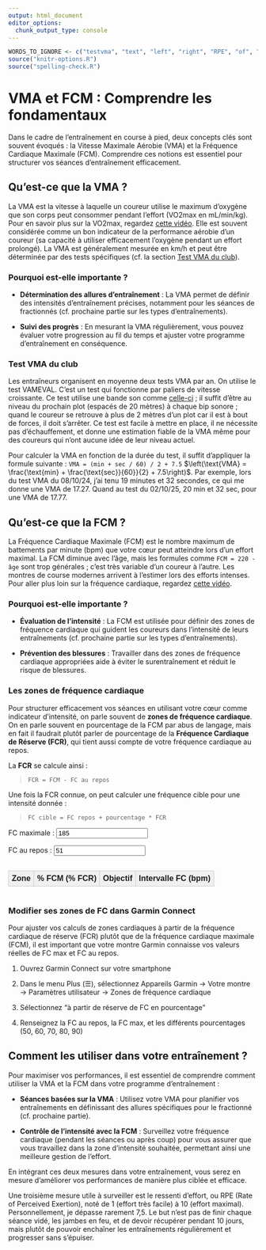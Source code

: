 ```yaml
---
output: html_document
editor_options: 
  chunk_output_type: console
---
```

```r
WORDS_TO_IGNORE <- c("testvma", "text", "left", "right", "RPE", "of", "Perceived", "Exertion", "Garmin", "Connect")
source("knitr-options.R")
source("spelling-check.R")
```

# VMA et FCM : Comprendre les fondamentaux {-}

Dans le cadre de l'entraînement en course à pied, deux concepts clés sont souvent évoqués :
la Vitesse Maximale Aérobie (VMA) et la Fréquence Cardiaque Maximale (FCM).
Comprendre ces notions est essentiel pour structurer vos séances d'entraînement efficacement.

## Qu'est-ce que la VMA ? {-}

La VMA est la vitesse à laquelle un coureur utilise le maximum d'oxygène que son corps peut consommer pendant l'effort (VO2max en mL/min/kg).
Pour en savoir plus sur la VO2max, regardez [cette vidéo](https://www.youtube.com/watch?v=MIVSIIvEhj0).
Elle est souvent considérée comme un bon indicateur de la performance aérobie d'un coureur (sa capacité à utiliser efficacement l'oxygène pendant un effort prolongé).
La VMA est généralement mesurée en km/h et peut être déterminée par des tests spécifiques (cf. la section [Test VMA du club](#testvma)).

### Pourquoi est-elle importante ? {-}

- **Détermination des allures d'entraînement** :
La VMA permet de définir des intensités d'entraînement précises, notamment pour les séances de fractionnés (cf. prochaine partie sur les types d'entraînements).

- **Suivi des progrès** :
En mesurant la VMA régulièrement, vous pouvez évaluer votre progression au fil du temps
et ajuster votre programme d'entraînement en conséquence.

### Test VMA du club {-#testvma}

Les entraîneurs organisent en moyenne deux tests VMA par an.
On utilise le test VAMEVAL. C'est un test qui fonctionne par paliers de vitesse croissante.
Ce test utilise une bande son comme [celle-ci](https://www.irbms.com/wp-content/uploads/2023/06/bande-son-1979-test-luc-leger.mp3) ; il suffit d'être au niveau du prochain plot (espacés de 20 mètres) à chaque bip sonore ; quand le coureur se retrouve à plus de 2 mètres d'un plot car il est à bout de forces, il doit s'arrêter.
Ce test est facile à mettre en place, il ne nécessite pas d'échauffement, et donne une estimation fiable de la VMA même pour des coureurs qui n'ont aucune idée de leur niveau actuel.

Pour calculer la VMA en fonction de la durée du test, il suffit d'appliquer la formule suivante : `VMA = (min + sec / 60) / 2 + 7.5` $\left(\text{VMA} = \frac{\text{min} + \frac{\text{sec}}{60}}{2} + 7.5\right)$. Par exemple, lors du test VMA du 08/10/24, j'ai tenu 19 minutes et 32 secondes, ce qui me donne une VMA de 17.27. Quand au test du 02/10/25, 20 min et 32 sec, pour une VMA de 17.77.


## Qu'est-ce que la FCM ? {-}

La Fréquence Cardiaque Maximale (FCM) est le nombre maximum de battements par minute (bpm) que votre cœur peut atteindre lors d'un effort maximal.
La FCM diminue avec l'âge, mais les formules comme `FCM = 220 - âge` sont trop générales ; c'est très variable d'un coureur à l'autre. 
Les montres de course modernes arrivent à l'estimer lors des efforts intenses.
Pour aller plus loin sur la fréquence cardiaque, regardez [cette vidéo](https://www.youtube.com/watch?v=c7f2gWekBXE).

### Pourquoi est-elle importante ? {-}

- **Évaluation de l'intensité** :
La FCM est utilisée pour définir des zones de fréquence cardiaque qui guident les coureurs dans l'intensité de leurs entraînements 
(cf. prochaine partie sur les types d'entraînements).

- **Prévention des blessures** :
Travailler dans des zones de fréquence cardiaque appropriées aide à éviter le surentraînement et réduit le risque de blessures.

### Les zones de fréquence cardiaque {-}

Pour structurer efficacement vos séances en utilisant votre cœur comme indicateur d'intensité, on parle souvent de **zones de fréquence cardiaque**. On en parle souvent en pourcentage de la FCM par abus de langage, mais en fait il faudrait plutôt parler de pourcentage de la **Fréquence Cardiaque de Réserve (FCR)**, qui tient aussi compte de votre fréquence cardiaque au repos.

La **FCR** se calcule ainsi :

> `FCR = FCM - FC au repos`

Une fois la FCR connue, on peut calculer une fréquence cible pour une intensité donnée :

> `FC cible = FC repos + pourcentage * FCR`

<label for="fcMaxInput">FC maximale :</label>
<input type="number" id="fcMaxInput" value="185" step="1" size="3">

<label for="fcRestInput">FC au repos :</label>
<input type="number" id="fcRestInput" value="51" step="1" size="2">

<div style="overflow-x: auto; max-width: 100%; margin-top: 10px;">
<table style="border-collapse: collapse; width: 100%; text-align: center; font-family: sans-serif;">
  <thead>
    <tr style="background-color: #f0f0f0;">
      <th style="border: 1px solid #ccc; padding: 6px;">Zone</th>
      <th style="border: 1px solid #ccc; padding: 6px;">% FCM (% FCR)</th>
      <th style="border: 1px solid #ccc; padding: 6px;">Objectif</th>
      <th style="border: 1px solid #ccc; padding: 6px;">Intervalle FC (bpm)</th>
    </tr>
  </thead>
  <tbody id="fcResultsBody"></tbody>
</table>
</div>

<script>
const zones = [
  { nom: "Zone 1", minPct: 0.50, maxPct: 0.60, objectif: "Récupération active" },
  { nom: "Zone 2", minPct: 0.60, maxPct: 0.70, objectif: "Endurance fondamentale" },
  { nom: "Zone 3", minPct: 0.70, maxPct: 0.80, objectif: "Endurance active" },
  { nom: "Zone 4", minPct: 0.80, maxPct: 0.90, objectif: "Résistance douce" },
  { nom: "Zone 5", minPct: 0.90, maxPct: 1.00, objectif: "Résistance dure / VMA" }
];

function updateFCTable(fcMax, fcRest) {
  const tbody = document.getElementById("fcResultsBody");
  tbody.innerHTML = "";

  const fcr = fcMax - fcRest; // Fréquence cardiaque de réserve

  zones.forEach(zone => {
    const minFC = Math.ceil(fcRest + zone.minPct * fcr);
    const maxFC = Math.floor(fcRest + zone.maxPct * fcr);

    const row = `<tr>
      <td style="border: 1px solid #ccc; padding: 6px;">${zone.nom}</td>
      <td style="border: 1px solid #ccc; padding: 6px;">${Math.round(zone.minPct*100)}–${Math.round(zone.maxPct*100)}%</td>
      <td style="border: 1px solid #ccc; padding: 6px;">${zone.objectif}</td>
      <td style="border: 1px solid #ccc; padding: 6px;">${minFC}–${maxFC}</td>
    </tr>`;
    tbody.insertAdjacentHTML("beforeend", row);
  });
}

// Initialisation
updateFCTable(
  parseInt(document.getElementById("fcMaxInput").value),
  parseInt(document.getElementById("fcRestInput").value)
);

// Mise à jour en temps réel
document.getElementById("fcMaxInput").addEventListener("input", () => {
  updateFCTable(
    parseInt(document.getElementById("fcMaxInput").value),
    parseInt(document.getElementById("fcRestInput").value)
  );
});
document.getElementById("fcRestInput").addEventListener("input", () => {
  updateFCTable(
    parseInt(document.getElementById("fcMaxInput").value),
    parseInt(document.getElementById("fcRestInput").value)
  );
});
</script>


### Modifier ses zones de FC dans Garmin Connect {-}

Pour ajuster vos calculs de zones cardiaques à partir de la fréquence cardiaque de réserve (FCR) plutôt que de la fréquence cardiaque maximale (FCM), il est important que votre montre Garmin connaisse vos valeurs réelles de FC max et FC au repos.

1. Ouvrez Garmin Connect sur votre smartphone

2. Dans le menu Plus (☰), sélectionnez Appareils Garmin → Votre montre → Paramètres utilisateur → Zones de fréquence cardiaque

3. Sélectionnez "à partir de réserve de FC en pourcentage"

4. Renseignez la FC au repos, la FC max, et les différents pourcentages (50, 60, 70, 80, 90)


## Comment les utiliser dans votre entraînement ? {-}

Pour maximiser vos performances, il est essentiel de comprendre comment utiliser la VMA et la FCM dans votre programme d'entraînement :

- **Séances basées sur la VMA** :
Utilisez votre VMA pour planifier vos entraînements en définissant des allures spécifiques pour le fractionné (cf. prochaine partie).

- **Contrôle de l'intensité avec la FCM** :
Surveillez votre fréquence cardiaque (pendant les séances ou après coup) pour vous assurer que vous travaillez dans la zone d'intensité souhaitée, permettant ainsi une meilleure gestion de l'effort.

En intégrant ces deux mesures dans votre entraînement,
vous serez en mesure d'améliorer vos performances de manière plus ciblée et efficace.

Une troisième mesure utile à surveiller est le ressenti d'effort, ou RPE (Rate of Perceived Exertion), noté de 1 (effort très facile) à 10 (effort maximal). Personnellement, je dépasse rarement 7,5. Le but n'est pas de finir chaque séance vidé, les jambes en feu, et de devoir récupérer pendant 10 jours, mais plutôt de pouvoir enchaîner les entraînements régulièrement et progresser sans s'épuiser.
